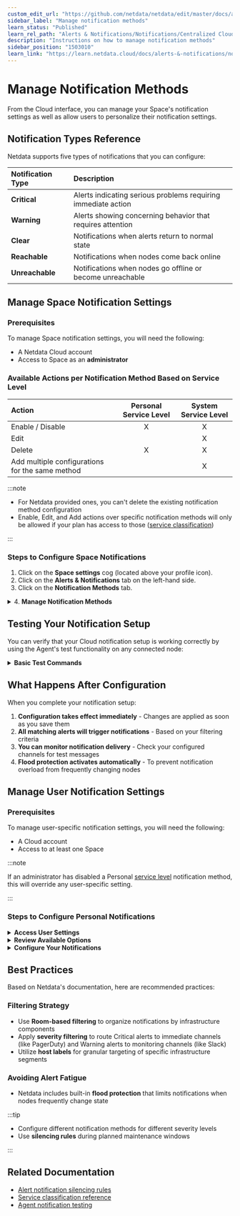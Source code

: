 ```yaml
---
custom_edit_url: "https://github.com/netdata/netdata/edit/master/docs/alerts-and-notifications/notifications/centralized-cloud-notifications/manage-notification-methods.md"
sidebar_label: "Manage notification methods"
learn_status: "Published"
learn_rel_path: "Alerts & Notifications/Notifications/Centralized Cloud Notifications"
description: "Instructions on how to manage notification methods"
sidebar_position: "1503010"
learn_link: "https://learn.netdata.cloud/docs/alerts-&-notifications/notifications/centralized-cloud-notifications/manage-notification-methods"
---
```


# Manage Notification Methods

From the Cloud interface, you can manage your Space's notification settings as well as allow users to personalize their notification settings.

## Notification Types Reference

Netdata supports five types of notifications that you can configure:

| **Notification Type** | **Description**                                               |
|:----------------------|:--------------------------------------------------------------|
| **Critical**          | Alerts indicating serious problems requiring immediate action |
| **Warning**           | Alerts showing concerning behavior that requires attention    |
| **Clear**             | Notifications when alerts return to normal state              |
| **Reachable**         | Notifications when nodes come back online                     |
| **Unreachable**       | Notifications when nodes go offline or become unreachable     |

## Manage Space Notification Settings

### Prerequisites

To manage Space notification settings, you will need the following:

- A Netdata Cloud account
- Access to Space as an **administrator**

### Available Actions per Notification Method Based on Service Level

| **Action**                                      | **Personal Service Level** | **System Service Level** |
|:------------------------------------------------|:--------------------------:|:------------------------:|
| Enable / Disable                                |             X              |            X             |
| Edit                                            |                            |            X             |
| Delete                                          |             X              |            X             |
| Add multiple configurations for the same method |                            |            X             |

:::note

- For Netdata provided ones, you can't delete the existing notification method configuration
- Enable, Edit, and Add actions over specific notification methods will only be allowed if your plan has access to those ([service classification](/docs/alerts-&-notifications/notifications/centralized-cloud-notifications/centralized-cloud-notifications-reference#service-classification))

:::

### Steps to Configure Space Notifications

1. Click on the **Space settings** cog (located above your profile icon).
2. Click on the **Alerts & Notifications** tab on the left-hand side.
3. Click on the **Notification Methods** tab.

<details>
<summary>4. <strong>Manage Notification Methods</strong></summary><br/>

You will be presented with a table of the configured notification methods for the Space. You will be able to:

- **Add a new** notification method configuration:
    - Choose the service from the list of available ones. The available options will depend on your subscription plan.

  :::tip

    - You can optionally provide a name for the configuration so you can refer to it.
    - You can define the filtering criteria, regarding which Rooms the method will apply, and what notifications you want to receive (Critical, Warning, Clear, Reachable and Unreachable).

  :::

    - Depending on the service, different inputs will be present.

  :::note

  Please note that there are mandatory and optional inputs.

  :::

  :::tip

    - If you have doubts on how to configure the service, you can find a link at the top of the modal that takes you to the specific documentation page to help you.

  :::

- **Edit an existing** notification method configuration. Personal level ones can't be edited here, see [Manage User Notification Settings](#manage-user-notification-settings). You will be able to change:
    - The name provided for it
    - Filtering criteria
    - Service-specific inputs

- **Enable/Disable** a given notification method configuration:
    - Use the toggle to enable or disable the notification method configuration

- **Delete an existing** notification method configuration. Netdata provided ones can't be deleted, e.g., Email:
    - Use the trash icon to delete your configuration

</details>

## Testing Your Notification Setup

You can verify that your Cloud notification setup is working correctly by using the Agent's test functionality on any connected node:

<details>
<summary><strong>Basic Test Commands</strong></summary><br/>

```bash
# Switch to the Netdata user
sudo su -s /bin/bash netdata

# Enable debugging
export NETDATA_ALARM_NOTIFY_DEBUG=1

# Test default role (sysadmin)
./plugins.d/alarm-notify.sh test

# Test specific role
./plugins.d/alarm-notify.sh test "webmaster"
```

</details>

## What Happens After Configuration

When you complete your notification setup:

1. **Configuration takes effect immediately** - Changes are applied as soon as you save them
2. **All matching alerts will trigger notifications** - Based on your filtering criteria
3. **You can monitor notification delivery** - Check your configured channels for test messages
4. **Flood protection activates automatically** - To prevent notification overload from frequently changing nodes

## Manage User Notification Settings

### Prerequisites

To manage user-specific notification settings, you will need the following:

- A Cloud account
- Access to at least one Space

:::note

If an administrator has disabled a Personal [service level](/docs/alerts-&-notifications/notifications/centralized-cloud-notifications/centralized-cloud-notifications-reference#service-level) notification method, this will override any user-specific setting.

:::

### Steps to Configure Personal Notifications

<details>
<summary><strong>Access User Settings</strong></summary><br/>

Click on your profile picture and navigate to **Settings** → **Notifications**
</details>

<details>
<summary><strong>Review Available Options</strong></summary><br/>

You are presented with:

- The Personal [service level](/docs/alerts-&-notifications/notifications/centralized-cloud-notifications/centralized-cloud-notifications-reference#service-level) notification methods you can manage
- The list of Spaces and Rooms you have access to

</details>

<details>
<summary><strong>Configure Your Notifications</strong></summary><br/>

On this modal you will be able to:

- **Enable/Disable** the notification method on a personal scope, this applies across all Spaces and Rooms
- **Define what notifications you want to receive** per Space/Room: Critical, Warning, Clear, Reachable and Unreachable
- **Join a Room and activate notifications**:
    - From the **All Rooms** tab, click on the Join button for the Room(s) you want

</details>

## Best Practices

Based on Netdata's documentation, here are recommended practices:

### Filtering Strategy

- Use **Room-based filtering** to organize notifications by infrastructure components
- Apply **severity filtering** to route Critical alerts to immediate channels (like PagerDuty) and Warning alerts to monitoring channels (like Slack)
- Utilize **host labels** for granular targeting of specific infrastructure segments

### Avoiding Alert Fatigue

- Netdata includes built-in **flood protection** that limits notifications when nodes frequently change state

:::tip

- Configure different notification methods for different severity levels
- Use **silencing rules** during planned maintenance windows

:::

## Related Documentation

- [Alert notification silencing rules](/docs/alerts-&-notifications/notifications/centralized-cloud-notifications/manage-alert-notification-silencing-rules)
- [Service classification reference](/docs/alerts-&-notifications/notifications/centralized-cloud-notifications/centralized-cloud-notifications-reference#service-classification)
- [Agent notification testing](/docs/alerts-&-notifications/notifications/agent-dispatched-notifications/agent-notifications-reference#testing-your-notification-setup)
